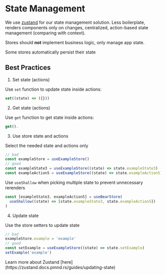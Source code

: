 # State Management

We use [zustand](https://zustand-demo.pmnd.rs/) for our state management solution.
Less boilerplate, renders components only on changes, centralized, action-based state management (comparing with context).

Stores should **not** implement business logic, only manage app state.


<Callout type="info">Some stores automatically persist their state</Callout>

## Best Practices

1. Set state (actions)

Use `set` function to update state inside actions:

```ts
set((state) => ({}))
```

2. Get state (actions)

Use `get` function to get state inside actions:

```ts
get().
```

3. Use store state and actions

Select the needed state and actions only

```ts
// bad
const exampleStore = useExampleStore()
// good
const exampleState3 = useExampleStore((state) => state.exampleState3)
const exampleAction5 = useExampleStore((state) => state.exampleAction5)
```

Use `useShallow` when picking multiple state to prevent unnecessary rerenders

```ts
const [exampleState3, exampleAction5] = useBearStore(
  useShallow((state) => [state.exampleState3, state.exampleAction5])
)
```

4. Update state

Use the store setters to update state

```ts
// bad
exampleStore.example = 'example'
// good
const setExample = useExampleStore((state) => state.setExample)
setExample('example')
```

<Callout type="info">
  Learn more about Zustand
  [here](https://zustand.docs.pmnd.rs/guides/updating-state)
</Callout>
